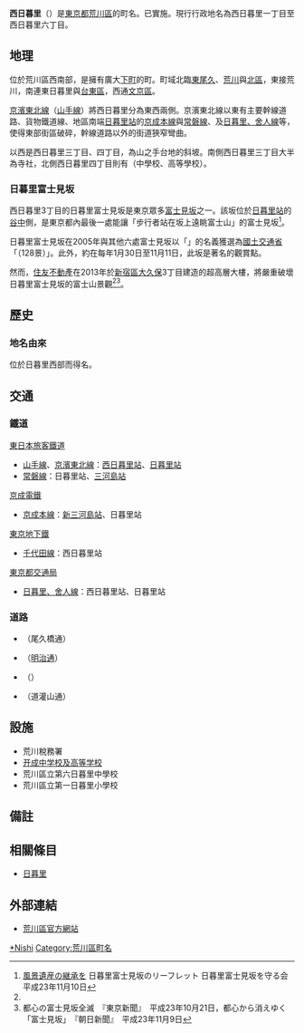 {{Pathnav|日本|東京都|荒川區|frame=1}}
{{Infobox Settlement
|official_name =  西日暮里
|native_name =
|image_skyline = Nishi-Nippori Station.jpg
|imagesize = 240px
|image_caption = 西日暮里站與道灌山通（西日暮里五丁目）
|image_flag =
|image_seal =
| image_map = 荒川区西日暮里位置図.png
| map_caption = 西日暮里在荒川區的位置。
|subdivision_type = [[國家|國家]]
|subdivision_name = [[File:Flag_of_Japan.svg|border]] [[日本|日本]]
|subdivision_type1 = [[都道府縣|都道府縣]]
|subdivision_name1 = [[File:Flag_of_Tokyo_Prefecture.svg|25px]] [[東京都|東京都]]
|subdivision_type2 = [[東京都特別區|特別區]]
|subdivision_name2 = [[File:Flag_of_Arakawa,_Tokyo.svg|25px]] [[荒川區|荒川區]]
|established_title =
|established_date =
|government_type =
|leader_title =
|leader_name =
|area_magnitude =
|area_total_sq_mi =
|area_total_km2 =
|area_land_sq_mi =
|area_land_km2 =
|area_urban_sq_mi =
|area_urban_km2 =
|area_metro_km2 =
|area_metro_sq_mi =
|population_as_of= 2014年（平成26年）8月1日
|population_footnotes =  <ref>[http://www.city.arakawa.tokyo.jp/kusei/gaiyo/setaijinko/h26/h26_8/H26_08_setai.html平成26年8月1日現在　町丁別世帯数及び人口一覧表（荒川区全域）]{{dead link|date=2018年1月 |bot=InternetArchiveBot |fix-attempted=yes }}</ref>
|population_total = 22942
|population_urban =
|population_metro =
|population_density_sq_mi =
|population_density_km2 =
| timezone = [[日本標準時間|JST]]
| utc_offset = +9
|timezone_DST =
|utc_offset_DST =
|latd=|latm=|lats=|latNS=
|longd=|longm=|longs=|longEW=
|elevation_footnotes=
|elevation_m =
|elevation_ft =
|postal_code_type = [[郵遞區號|郵遞區號]]
|postal_code = 116-0013　
|area_code = 03
|registration_plate = 足立
|website =
|footnotes =
}}
'''西日暮里'''（{{jpn|j=西日暮里|hg=にしにっぽり|rm=Nishi-nippori|f=y}}）是[[東京都|東京都]][[荒川區|荒川區]]的町名。已實施{{link-ja|住居表示|住居表示}}。現行行政地名為西日暮里一丁目至西日暮里六丁目。

== 地理 ==
位於荒川區西南部，是擁有廣大[[下町|下町]]的町。町域北臨[[東尾久|東尾久]]、[[荒川_(荒川區)|荒川]]與[[北區_(東京都)|北區]]，東接荒川，南連東日暮里與[[台東區|台東區]]，西通[[文京區|文京區]]。

[[京濱東北線|京濱東北線]]（[[山手線|山手線]]）將西日暮里分為東西兩側。京濱東北線以東有主要幹線道路、貨物鐵道線、地區南端[[日暮里站|日暮里站]]的[[京成本線|京成本線]]與[[常磐線|常磐線]]、及[[日暮里、舍人線|日暮里、舍人線]]等，使得東部街區破碎，幹線道路以外的街道狹窄彎曲。

以西是西日暮里三丁目、四丁目，為山之手台地的斜坡。南側西日暮里三丁目大半為寺社，北側西日暮里四丁目則有{{link-ja|學校法人開成學園|学校法人開成学園|開成學園}}（中學校、高等學校）。

===日暮里富士見坂===
西日暮里3丁目的日暮里富士見坂是東京眾多[[富士見坂|富士見坂]]之一。該坂位於[[日暮里站|日暮里站]]的[[谷中_(台東區)|谷中]]側，是東京都內最後一處能讓「步行者站在坂上遠眺富士山」的富士見坂<ref name="sakawo-mamoru">[http://www1.ttcn.ne.jp/~fujimizaka-hozen/shinnookubo/leaflet2.pdf 風景遺産の継承を] {{Wayback|url=http://www1.ttcn.ne.jp/~fujimizaka-hozen/shinnookubo/leaflet2.pdf |date=20140723004721 }} 日暮里富士見坂のリーフレット 日暮里富士見坂を守る会 平成23年11月10日</ref>。

日暮里富士見坂在2005年與其他六處富士見坂以「{{link-ja|東京富士見坂|東京富士見坂}}」的名義獲選為[[國土交通省|國土交通省]]「{{link-ja|關東富士見百景|関東の富士見百景}}（128景）」。此外，約在每年1月30日至11月11日，此坂是著名的{{link-ja|鑽石富士|ダイヤモンド富士}}觀賞點。

然而，[[住友不動產|住友不動產]]在2013年於[[新宿區|新宿區]][[大久保_(新宿區)|大久保]]3丁目建造的超高層大樓，將嚴重破壞日暮里富士見坂的富士山景觀<ref name="sakawo-mamoru"/><ref name="newspapers">都心の富士見坂全滅　『東京新聞』　平成23年10月21日，都心から消えゆく「富士見坂」　『朝日新聞』　平成23年11月9日</ref>。

== 歷史 ==
{{expand section}}

=== 地名由來 ===
位於日暮里西部而得名。

== 交通 ==
=== 鐵道 ===
; [[東日本旅客鐵道|東日本旅客鐵道]]
* [[山手線|山手線]]、[[京濱東北線|京濱東北線]]：[[西日暮里站|西日暮里站]]、[[日暮里站|日暮里站]]
* [[常磐線|常磐線]]：日暮里站、[[三河島站|三河島站]]
; [[京成電鐵|京成電鐵]]
* [[京成本線|京成本線]]：[[新三河島站|新三河島站]]、日暮里站
; [[東京地下鐵|東京地下鐵]]
* [[東京地下鐵千代田線|千代田線]]：西日暮里站
; [[東京都交通局|東京都交通局]]
* [[東京都交通局日暮里、舍人線|日暮里、舍人線]]：西日暮里站、日暮里站

=== 道路 ===
* {{link-ja|東京都道、埼玉縣道58號台東川口線|東京都道・埼玉県道58号台東川口線|東京都道58號台東川口線}}（尾久橋通）
* {{link-ja|東京都道306號王子千住南砂町線|東京都道306号王子千住南砂町線}}（[[明治通_(東京都)|明治通]]）
* {{link-ja|東京都道313號上野尾竹橋線|東京都道313号上野尾竹橋線}}（{{link-ja|尾竹橋通|尾竹橋通り}}）
* {{link-ja|東京都道457號駒込宮地線|東京都道457号駒込宮地線}}（道灌山通）

== 設施 ==
* 荒川稅務署
* [[开成中学校及高等学校|开成中学校及高等学校]]
* 荒川區立第六日暮里中學校
* 荒川區立第一日暮里小學校

== 備註 ==
{{reflist}}

== 相關條目 ==
* [[日暮里|日暮里]]

== 外部連結 ==
* [http://www.city.arakawa.tokyo.jp/ 荒川區官方網站]{{Wayback|url=http://www.city.arakawa.tokyo.jp/ |date=20070607010500 }}

{{荒川區的町名}}

{{DEFAULTSORT:Nishi-Nippori}}
[[Category:日暮里|*Nishi]]
[[Category:荒川區町名|Category:荒川區町名]]